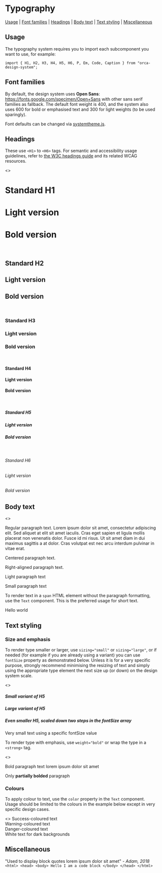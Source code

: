 
<Meta title="System/Typography" />

# Typography

[Usage](#usage) | [Font families](#font-families) | [Headings](#headings) | [Body text](#body-text) | [Text styling](#text-styling) | [Miscellaneous](#miscellaneous)

## Usage

The typography system requires you to import each subcomponent you want to use, for example:

```
import { H1, H2, H3, H4, H5, H6, P, Em, Code, Caption } from "orca-design-system";
```

## Font families

By default, the design system uses **Open Sans**: https://fonts.google.com/specimen/Open+Sans with other sans serif families as fallback. The default font weight is 400, and the system also uses 600 for bold or emphasised text and 300 for light weights (to be used sparingly).

Font defaults can be changed via [systemtheme.js](https://github.com/orchestrated-io/orca-design-system/blob/master/packages/orcs-design-system/lib/systemtheme.js).

<Typeset fontSizes={systemtheme.fontSizes} fontFamily={systemtheme.font} />

## Headings
These use `<H1>` to `<H6>` tags. For semantic and accessibility usage guidelines, refer to [the W3C headings guide](https://www.w3.org/WAI/tutorials/page-structure/headings/) and its related WCAG resources.

<Preview>
<Story name="Headings/H1 to H6">
<>
<H1>Standard H1</H1>
<H1 weight="light">Light version</H1>
<H1 weight="bold">Bold version</H1>
<br />
<H2>Standard H2</H2>
<H2 weight="light">Light version</H2>
<H2 weight="bold">Bold version</H2>
<br />
<H3>Standard H3</H3>
<H3 weight="light">Light version</H3>
<H3 weight="bold">Bold version</H3>
<br />
<H4>Standard H4</H4>
<H4 weight="light">Light version</H4>
<H4 weight="bold">Bold version</H4>
<br />
<H5>Standard H5</H5>
<H5 weight="light">Light version</H5>
<H5 weight="bold">Bold version</H5>
<br />
<H6>Standard H6</H6>
<H6 weight="light">Light version</H6>
<H6 weight="bold">Bold version</H6>
</>
</Story>
</Preview>

## Body text

<Preview>
<Story name="Body text/Paragraph">
<>
<P>Regular paragraph text. Lorem ipsum dolor sit amet, consectetur adipiscing elit. Sed aliquet at elit sit amet iaculis. Cras eget sapien et ligula mollis placerat non venenatis dolor. Fusce id mi risus. Ut sit amet diam in dui maximus sagittis a at dolor. Cras volutpat est nec arcu interdum pulvinar in vitae erat.</P>
<P textAlign="center">Centered paragraph text.</P>
<P textAlign="right">Right-aligned paragraph text.</P>
<P weight="light">Light paragraph text</P>
<P sizing="small">Small paragraph text</P>
</>
</Story>
</Preview>

To render text in a `span` HTML element without the paragraph formatting, use the `Text` component. This is the preferred usage for short text.

<Preview>
<Story name="Body text/Text">
<Text>Hello world</Text>
</Story>
</Preview>

## Text styling

### Size and emphasis

To render type smaller or larger, use `sizing="small"` or `sizing="large"`, or if needed (for example if you are already using a variant) you can use `fontSize` property as demonstrated below. Unless it is for a very specific purpose, strongly recommend minimising the resizing of text and simply using the appropriate type element the next size up (or down) on the design system scale.

<Preview>
<Story name="Styling/Sizing">
<>
<H5 sizing="small">Small variant of H5</H5>
<H5 sizing="large">Large variant of H5</H5>
<H5 fontSize={2}>Even smaller H5, scaled down two steps in the fontSize array</H5>
<Text fontSize="10px">Very small text using a specific fontSize value</Text>
</>
</Story>
</Preview>

To render type with emphasis, use `weight="bold"` or wrap the type in a `<strong>` tag.

<Preview>
<Story name="Styling/Emphasis">
<>
<P weight="bold">Bold paragraph text lorem ipsum dolor sit amet</P>
<P>Only <strong>partially bolded</strong> paragraph</P>
</>
</Story>
</Preview>

### Colours

To apply colour to text, use the `color` property in the `Text` component. Usage should be limited to the colours in the example below except in very specific design cases.

<Preview>
<Story name="Styling/Colours">
<>
<Text color="success">Success-coloured text</Text>
<br />
<Text color="warning">Warning-coloured text</Text>
<br />
<Text color="danger">Danger-coloured text</Text>
<br />
<Box bg="greyDarker">
<Text color="white">White text for dark backgrounds</Text>
</Box>
</>
</Story>
</Preview>

## Miscellaneous

<Preview>
<Story name="Miscellaneous/Blockquote">
<Quote>"Used to display block quotes lorem ipsum dolor sit amet" <em> - Adam, 2018</em></Quote>
</Story>
</Preview>

<Preview>
<Story name="Miscellaneous/Code">
<Code>&lt;html&gt; &lt;head&gt; &lt;body&gt; Hello I am a code block &lt;/body&gt; &lt;/head&gt; &lt;/html&gt;</Code>
</Story>
</Preview>
